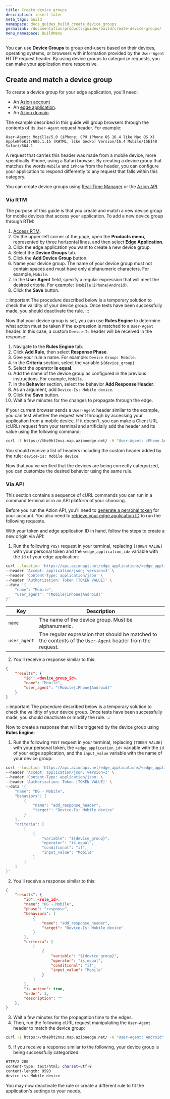 ```yaml
---
title: Create device groups
description: insert later
meta_tags: build
namespace: docs_guides_build_create_device_groups
permalink: /documentation/products/guides/build/create-device-groups/
menu_namespace: buildMenu
---
```


You can use **Device Groups** to group end-users based on their devices, operating systems, or browsers with information provided by the `User-Agent` HTTP request header. By using device groups to categorize requests, you can make your application more responsive.

## Create and match a device group

To create a device group for your edge application, you'll need:

- An [Azion account](link_accounts)
- An [edge application](link_build_with_edge_app).
- An [Azion domain](link_config_domain).

The example described in this guide will group browsers through the contents of its `User-Agent` request header. For example:

```
User-Agent: Mozilla/5.0 (iPhone; CPU iPhone OS 16_4 like Mac OS X) AppleWebKit/605.1.15 (KHTML, like Gecko) Version/16.4 Mobile/15E148 Safari/604.1
```

A request that carries this header was made from a mobile device, more specifically iPhone, using a Safari browser. By creating a device group that matches the words `Mobile` and `iPhone` from the header, you can configure your application to respond differently to any request that falls within this category.

You can create device groups using [Real-Time Manager](#via-rtm) or the [Azion API](#via-api).

### Via RTM

The purpose of this guide is that you create and match a new device group for mobile devices that access your application. To add a new device group through RTM:

1. [Access RTM](link_rtm).
2. On the upper-left corner of the page, open the **Products menu**, represented by three horizontal lines, and then select **Edge Application**.
3. Click the edge application you want to create a new device group.
4. Select the **Device Groups** tab.
5. Click the **Add Device Group** button.
6. Name your device group. The name of your device group must not contain spaces and must have only alphanumeric characters. For example, `Mobile`.
7. In the **User Agent** field, specify a regular expression that will meet the desired criteria. For example: `(Mobile|iPhone|Android)`.
8. Click the **Save** button.

:::important
The procedure described below is a temporary solution to check the validity of your device group. Once tests have been successfully made, you should deactivate the rule.
:::

Now that your device group is set, you can use **Rules Engine** to determine what action must be taken if the expression is matched to a `User-Agent` header. In this case, a custom `Device-Is` header will be received in the response:

1. Navigate to the **Rules Engine** tab.
2. Click **Add Rule**, then select **Response Phase**.
3. Give your rule a name. For example: `Device Group: Mobile`.
4. In the **Criteria** section, select the variable `${device_group}`
5. Select the operator **is equal**.
6. Add the name of the device group as configured in the previous instructions. For example, `Mobile`.
7. In the **Behavior** section, select the behavior **Add Response Header**.
8. As an argument, add `Device-Is: Mobile device`.
9. Click the **Save** button.
10. Wait a few minutes for the changes to propagate through the edge.

If your current browser sends a `User-Agent` header similar to the example, you can test whether the request went through by accessing your application from a mobile device. If it doesn't, you can make a Client URL (cURL) request from your terminal and artificially add the header and its value using the following command:

```bash
curl -I https://the9ht2nvz.map.azionedge.net/ -H "User-Agent: iPhone Android"
```

You should receive a list of headers including the custom header added by the rule: `device-is: Mobile device`.

Now that you've verified that the devices are being correctly categorized, you can customize the desired behavior using the same rule.

### Via API

This section contains a sequence of cURL commands you can run in a command terminal or in an API platform of your choosing.

Before you run the Azion API, you'll need to [generate a personal token](link_personal_token) for your account. You also need to [retrieve your edge application ID](link_configure_edge_app) to run the following requests.

With your token and edge application ID in hand, follow the steps to create a new origin via API:

1. Run the following `POST` request in your terminal, replacing `[TOKEN VALUE]` with your personal token and the `<edge_application_id>` variable with the `id` of your edge application:

```bash
curl --location 'https://api.azionapi.net/edge_applications/<edge_application_id>/device_groups' \
--header 'Accept: application/json; version=3' \
--header 'Content-Type: application/json' \
--header 'Authorization: Token [TOKEN VALUE]' \
--data '{
    "name": "Mobile",
    "user_agent": "(Mobile|iPhone|Android)"
}'
```

  | Key | Description |
  | --- | --- |
  | `name` | The name of the device group. Must be alphanumeric. |
  | `user_agent` | The regular expression that should be matched to the contents of the `User-Agent` header from the request. |

2. You'll receive a response similar to this:

```json
{
    "results": {
        "id": <device_group_id>,
        "name": "Mobile",
        "user_agent": "(Mobile|iPhone|Android)"
    }
}
```

:::important
The procedure described below is a temporary solution to check the validity of your device group. Once tests have been successfully made, you should deactivate or modify the rule.
:::

Now to create a response that will be triggered by the device group using **Rules Engine**:

1. Run the following `POST` request in your terminal, replacing `[TOKEN VALUE]` with your personal token, the `<edge_application_id>` variable with the `id` of your edge application, and the `input_value` variable with the name of your device group:

```bash
curl --location 'https://api.azionapi.net/edge_applications/<edge_application_id>/rules_engine/response/rules' \
--header 'Accept: application/json; version=3' \
--header 'Content-Type: application/json' \
--header 'Authorization: Token [TOKEN VALUE]' \
--data '{
    "name": "DG - Mobile",
    "behaviors": [
        {
            "name": "add_response_header",
            "target": "Device-Is: Mobile device"
        }
    ],
    "criteria": [
        [
            {
                "variable": "${device_group}",
                "operator": "is_equal",
                "conditional": "if",
                "input_value": "Mobile"
            }
        ]
    ]
}'
```

2. You'll receive a response similar to this:

```json
{
    "results": {
        "id": <rule_id>,
        "name": "DG - Mobile",
        "phase": "response",
        "behaviors": [
            {
                "name": "add_response_header",
                "target": "Device-Is: Mobile device"
            }
        ],
        "criteria": [
            [
                {
                    "variable": "${device_group}",
                    "operator": "is_equal",
                    "conditional": "if",
                    "input_value": "Mobile"
                }
            ]
        ],
        "is_active": true,
        "order": 3,
        "description": ""
    },
}
```

3. Wait a few minutes for the propagation time to the edges.
4. Then, run the following cURL request manipulating the `User-Agent` header to match the device group:

```bash
curl -I https://the9ht2nvz.map.azionedge.net/ -H "User-Agent: Android"
```

5. If you receive a response similar to the following, your device group is being successfully categorized:

```bash
HTTP/2 200 
content-type: text/html; charset=utf-8
content-length: 9593
device-is: Mobile device
```

You may now deactivate the rule or create a different rule to fit the application's settings to your needs.